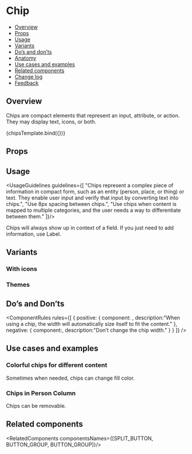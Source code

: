 
<Meta title="Components/Chips/Chip" component={Chips} />

<!--- Component template -->


<!--- Component documentation -->

# Chip

- [Overview](#overview)
- [Props](#props)
- [Usage](#usage)
- [Variants](#variants)
- [Do’s and don’ts](#dos-and-donts)
- [Anatomy](#anatomy)
- [Use cases and examples](#use-cases-and-examples)
- [Related components](#related-components)
- [Change log](#change-log)
- [Feedback](#feedback)

## Overview

Chips are compact elements that represent an input, attribute, or action. They may display text, icons, or both.

<Canvas>
  <Story name="Overview"
        args={{label: "This is a chip", readOnly: true}}>
    {chipsTemplate.bind({})}
  </Story>
</Canvas>

## Props
<ArgsTable of={Chips} />

## Usage
<UsageGuidelines guidelines={[
  "Chips represent a complex piece of information in compact form, such as an entity (person, place, or thing) or text. They enable user input and verify that input by converting text into chips.",
  "Use 8px spacing between chips.",
  "Use chips when content is mapped to multiple categories, and the user needs a way to differentiate between them."
]}/>


<Tip title="Tip">Chips will always show up in context of a field. If you just need to add information, use Label.</Tip>

## Variants
### With icons

<Canvas>
  <Story name="With icons">
    <Chips label="Chip with left icon" leftIcon={Email} readOnly /> 
    <Chips label="Chip with right icon" rightIcon={Email} readOnly /> 
  </Story>
</Canvas>

### Themes
<Canvas>
  <Story name="Themes">
    <Chips label="This is a long chip" /> 
    <Chips label="Chip negative" color={Chips.colors.NEGATIVE} /> 
    <Chips label="Chip positive" color={Chips.colors.POSITIVE} /> 
    <Chips label="Disabled" disabled={true} /> 
  </Story>
</Canvas>

## Do’s and Don’ts
<ComponentRules
  rules={[
    {
      positive: {
        component: <Chips label="Jason Tal" leftIcon={Add} readOnly />,
        description:"When using a chip, the width will automatically size itself to fit the content."
      },
      negative: {
        component:<Chips label="This is a chip" leftIcon={Add} readOnly />,
        description:"Don’t change the chip width."
      }
    }
  ]}
/>


## Use cases and examples
### Colorful chips for different content
Sometimes when needed, chips can change fill color. 


### Chips in Person Column
Chips can be removable.

## Related components
<RelatedComponents componentsNames={[SPLIT_BUTTON, BUTTON_GROUP, BUTTON_GROUP]}/>
